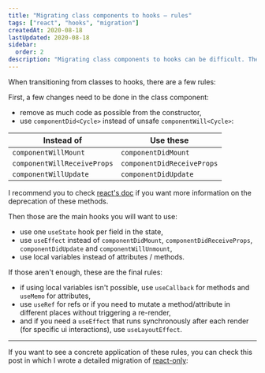 ```yaml
---
title: "Migrating class components to hooks – rules"
tags: ["react", "hooks", "migration"]
createdAt: 2020-08-18
lastUpdated: 2020-08-18
sidebar:
  order: 2
description: "Migrating class components to hooks can be difficult. There is no official guideline to help you migrate to them. This article will list the major advices you may want to follow during those migrations"
---
```



When transitioning from classes to hooks, there are a few rules:

First, a few changes need to be done in the class component:

- remove as much code as possible from the constructor,
- use `componentDid<Cycle>` instead of unsafe `componentWill<Cycle>`:

| Instead of                  | Use these                  |
| --------------------------- | -------------------------- |
| `componentWillMount`        | `componentDidMount`        |
| `componentWillReceiveProps` | `componentDidReceiveProps` |
| `componentWillUpdate`       | `componentDidUpdate`       |

I recommend you to check [react's doc](https://reactjs.org/docs/react-component.html#unsafe_componentwillreceiveprops) if you want more information on the deprecation of these methods.

Then those are the main hooks you will want to use:

- use one `useState` hook per field in the state,
- use `useEffect` instead of `componentDidMount`, `componentDidReceiveProps`, `componentDidUpdate` and `componentWillUnmount`,
- use local variables instead of attributes / methods.

If those aren't enough, these are the final rules:

- if using local variables isn't possible, use `useCallback` for methods and `useMemo` for attributes,
- use `useRef` for refs or if you need to mutate a method/attribute in different places without triggering a re-render,
- and if you need a `useEffect` that runs synchronously after each render (for specific ui interactions), use `useLayoutEffect`.

---

If you want to see a concrete application of these rules, you can check this post in which I wrote a detailed migration of [react-only](https://www.npmjs.com/package/react-only):

<LinkToPost slug="react/migrating-class-components-to-hooks" />
